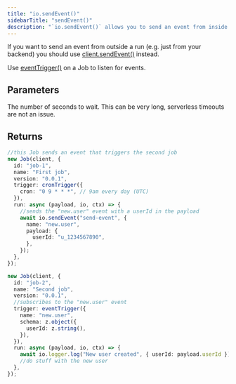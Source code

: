 ```yaml
---
title: "io.sendEvent()"
sidebarTitle: "sendEvent()"
description: "`io.sendEvent()` allows you to send an event from inside a Job run. The sent even will trigger any Jobs that are listening for that event (based on the name)."
---
```


If you want to send an event from outside a run (e.g. just from your backend) you should use [client.sendEvent()](/sdk/triggerclient/instancemethods/sendevent) instead.

Use [eventTrigger()](/sdk/eventtrigger) on a Job to listen for events.

## Parameters

<Snippet file="stable-key-param.mdx" />

<ResponseField name="seconds" type="number" required>
  The number of seconds to wait. This can be very long, serverless timeouts are
  not an issue.
</ResponseField>

<Snippet file="send-event-params.mdx" />

## Returns

<Snippet file="send-event-return.mdx" />

<RequestExample>

```typescript Send an event
//this Job sends an event that triggers the second job
new Job(client, {
  id: "job-1",
  name: "First job",
  version: "0.0.1",
  trigger: cronTrigger({
    cron: "0 9 * * *", // 9am every day (UTC)
  }),
  run: async (payload, io, ctx) => {
    //sends the "new.user" event with a userId in the payload
    await io.sendEvent("send-event", {
      name: "new.user",
      payload: {
        userId: "u_1234567890",
      },
    });
  },
});

new Job(client, {
  id: "job-2",
  name: "Second job",
  version: "0.0.1",
  //subscribes to the "new.user" event
  trigger: eventTrigger({
    name: "new.user",
    schema: z.object({
      userId: z.string(),
    }),
  }),
  run: async (payload, io, ctx) => {
    await io.logger.log("New user created", { userId: payload.userId });
    //do stuff with the new user
  },
});
```

</RequestExample>
